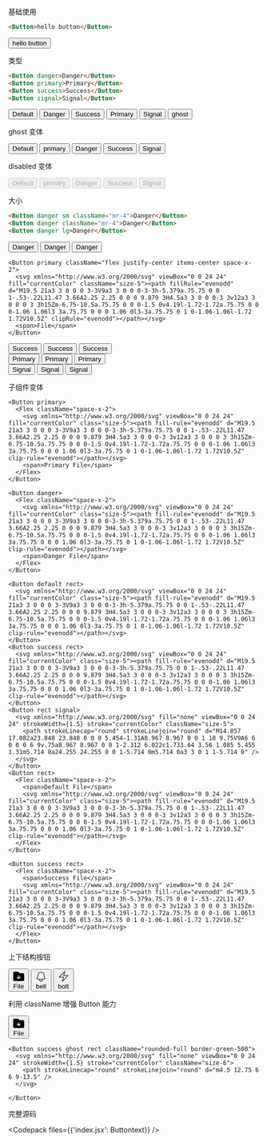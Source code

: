 
基础使用

```html
<Button>hello button</Button>
```

<div>
  <Button>hello button</Button>
</div>

类型

```html
<Button danger>Danger</Button>
<Button primary>Primary</Button>
<Button success>Success</Button>
<Button signal>Signal</Button>
```

<Cardruntime>
  <div className="mt-4 flex justify-around">
    <Button>Default</Button>
    <Button danger>Danger</Button>
    <Button success>Success</Button>
    <Button primary>Primary</Button>
    <Button signal>Signal</Button>
    <Button ghost>ghost</Button>
  </div>
</Cardruntime>

ghost 变体

<Cardruntime>
  <div className="mt-4 flex justify-around">
    <Button ghost>Default</Button>
    <Button ghost primary>primary</Button>
    <Button ghost danger>Danger</Button>
    <Button ghost success>Success</Button>
    <Button ghost signal>Signal</Button>
  </div>
</Cardruntime>

disabled 变体

<Cardruntime>
  <div className="mt-4 flex justify-around">
    <Button ghost disabled>Default</Button>
    <Button ghost disabled primary>primary</Button>
    <Button ghost disabled danger>Danger</Button>
    <Button ghost disabled success>Success</Button>
    <Button ghost disabled signal>Signal</Button>
  </div>
</Cardruntime>

大小

```html
<Button danger sm className="mr-4">Danger</Button>
<Button danger className="mr-4">Danger</Button>
<Button danger lg>Danger</Button>
```

<Cardruntime>
  <div className="mt-4">
    <Button danger sm className="mr-4">Danger</Button>
    <Button danger className="mr-4">Danger</Button>
    <Button danger lg>Danger</Button>

    <Button primary className="flex justify-center items-center space-x-2">
      <svg xmlns="http://www.w3.org/2000/svg" viewBox="0 0 24 24" fill="currentColor" className="size-5"><path fillRule="evenodd" d="M19.5 21a3 3 0 0 0 3-3V9a3 3 0 0 0-3-3h-5.379a.75.75 0 0 1-.53-.22L11.47 3.66A2.25 2.25 0 0 0 9.879 3H4.5a3 3 0 0 0-3 3v12a3 3 0 0 0 3 3h15Zm-6.75-10.5a.75.75 0 0 0-1.5 0v4.19l-1.72-1.72a.75.75 0 0 0-1.06 1.06l3 3a.75.75 0 0 0 1.06 0l3-3a.75.75 0 1 0-1.06-1.06l-1.72 1.72V10.5Z" clipRule="evenodd"></path></svg>
      <span>File</span>
    </Button>
  </div>
  <div className="mt-4">
    <Button success lg className="mr-4">Success</Button>
    <Button success className="mr-4">Success</Button>
    <Button success sm>Success</Button>
  </div>
  <div className="mt-4">
    <Button primary sm className="mr-4">Primary</Button>
    <Button primary className="mr-4">Primary</Button>
    <Button primary lg>Primary</Button>
  </div>
  <div className="mt-4">
    <Button signal lg className="mr-4">Signal</Button>
    <Button signal className="mr-4">Signal</Button>
    <Button signal sm>Signal</Button>
  </div>
</Cardruntime>

子组件变体

<Cardruntime>
  <div className="mt-4 flex items-center justify-around">

    <Button primary>
      <Flex className="space-x-2">
        <svg xmlns="http://www.w3.org/2000/svg" viewBox="0 0 24 24" fill="currentColor" class="size-5"><path fill-rule="evenodd" d="M19.5 21a3 3 0 0 0 3-3V9a3 3 0 0 0-3-3h-5.379a.75.75 0 0 1-.53-.22L11.47 3.66A2.25 2.25 0 0 0 9.879 3H4.5a3 3 0 0 0-3 3v12a3 3 0 0 0 3 3h15Zm-6.75-10.5a.75.75 0 0 0-1.5 0v4.19l-1.72-1.72a.75.75 0 0 0-1.06 1.06l3 3a.75.75 0 0 0 1.06 0l3-3a.75.75 0 1 0-1.06-1.06l-1.72 1.72V10.5Z" clip-rule="evenodd"></path></svg>
        <span>Primary File</span>
      </Flex>
    </Button>

    <Button danger>
      <Flex className="space-x-2">
        <svg xmlns="http://www.w3.org/2000/svg" viewBox="0 0 24 24" fill="currentColor" class="size-5"><path fill-rule="evenodd" d="M19.5 21a3 3 0 0 0 3-3V9a3 3 0 0 0-3-3h-5.379a.75.75 0 0 1-.53-.22L11.47 3.66A2.25 2.25 0 0 0 9.879 3H4.5a3 3 0 0 0-3 3v12a3 3 0 0 0 3 3h15Zm-6.75-10.5a.75.75 0 0 0-1.5 0v4.19l-1.72-1.72a.75.75 0 0 0-1.06 1.06l3 3a.75.75 0 0 0 1.06 0l3-3a.75.75 0 1 0-1.06-1.06l-1.72 1.72V10.5Z" clip-rule="evenodd"></path></svg>
        <span>Danger File</span>
      </Flex>
    </Button>

    <Button default rect>
      <svg xmlns="http://www.w3.org/2000/svg" viewBox="0 0 24 24" fill="currentColor" class="size-5"><path fill-rule="evenodd" d="M19.5 21a3 3 0 0 0 3-3V9a3 3 0 0 0-3-3h-5.379a.75.75 0 0 1-.53-.22L11.47 3.66A2.25 2.25 0 0 0 9.879 3H4.5a3 3 0 0 0-3 3v12a3 3 0 0 0 3 3h15Zm-6.75-10.5a.75.75 0 0 0-1.5 0v4.19l-1.72-1.72a.75.75 0 0 0-1.06 1.06l3 3a.75.75 0 0 0 1.06 0l3-3a.75.75 0 1 0-1.06-1.06l-1.72 1.72V10.5Z" clip-rule="evenodd"></path></svg>
    </Button>
    <Button success rect>
      <svg xmlns="http://www.w3.org/2000/svg" viewBox="0 0 24 24" fill="currentColor" class="size-5"><path fill-rule="evenodd" d="M19.5 21a3 3 0 0 0 3-3V9a3 3 0 0 0-3-3h-5.379a.75.75 0 0 1-.53-.22L11.47 3.66A2.25 2.25 0 0 0 9.879 3H4.5a3 3 0 0 0-3 3v12a3 3 0 0 0 3 3h15Zm-6.75-10.5a.75.75 0 0 0-1.5 0v4.19l-1.72-1.72a.75.75 0 0 0-1.06 1.06l3 3a.75.75 0 0 0 1.06 0l3-3a.75.75 0 1 0-1.06-1.06l-1.72 1.72V10.5Z" clip-rule="evenodd"></path></svg>
    </Button>
    <Button rect signal>
      <svg xmlns="http://www.w3.org/2000/svg" fill="none" viewBox="0 0 24 24" strokeWidth={1.5} stroke="currentColor" className="size-5">
        <path strokeLinecap="round" strokeLinejoin="round" d="M14.857 17.082a23.848 23.848 0 0 0 5.454-1.31A8.967 8.967 0 0 1 18 9.75V9A6 6 0 0 0 6 9v.75a8.967 8.967 0 0 1-2.312 6.022c1.733.64 3.56 1.085 5.455 1.31m5.714 0a24.255 24.255 0 0 1-5.714 0m5.714 0a3 3 0 1 1-5.714 0" />
      </svg>
    </Button>
    <Button rect>
      <Flex className="space-x-2">
        <span>Default File</span>
        <svg xmlns="http://www.w3.org/2000/svg" viewBox="0 0 24 24" fill="currentColor" class="size-5"><path fill-rule="evenodd" d="M19.5 21a3 3 0 0 0 3-3V9a3 3 0 0 0-3-3h-5.379a.75.75 0 0 1-.53-.22L11.47 3.66A2.25 2.25 0 0 0 9.879 3H4.5a3 3 0 0 0-3 3v12a3 3 0 0 0 3 3h15Zm-6.75-10.5a.75.75 0 0 0-1.5 0v4.19l-1.72-1.72a.75.75 0 0 0-1.06 1.06l3 3a.75.75 0 0 0 1.06 0l3-3a.75.75 0 1 0-1.06-1.06l-1.72 1.72V10.5Z" clip-rule="evenodd"></path></svg>
      </Flex>
    </Button>

    <Button success rect>
      <Flex className="space-x-2">
        <span>Success File</span>
        <svg xmlns="http://www.w3.org/2000/svg" viewBox="0 0 24 24" fill="currentColor" class="size-5"><path fill-rule="evenodd" d="M19.5 21a3 3 0 0 0 3-3V9a3 3 0 0 0-3-3h-5.379a.75.75 0 0 1-.53-.22L11.47 3.66A2.25 2.25 0 0 0 9.879 3H4.5a3 3 0 0 0-3 3v12a3 3 0 0 0 3 3h15Zm-6.75-10.5a.75.75 0 0 0-1.5 0v4.19l-1.72-1.72a.75.75 0 0 0-1.06 1.06l3 3a.75.75 0 0 0 1.06 0l3-3a.75.75 0 1 0-1.06-1.06l-1.72 1.72V10.5Z" clip-rule="evenodd"></path></svg>
      </Flex>
    </Button>
  </div>
</Cardruntime>

上下结构按钮

<Cardruntime>
  <Button success ghost>
    <Flex col className="space-y-2">
      <svg xmlns="http://www.w3.org/2000/svg" viewBox="0 0 24 24" fill="currentColor" class="size-5"><path fill-rule="evenodd" d="M19.5 21a3 3 0 0 0 3-3V9a3 3 0 0 0-3-3h-5.379a.75.75 0 0 1-.53-.22L11.47 3.66A2.25 2.25 0 0 0 9.879 3H4.5a3 3 0 0 0-3 3v12a3 3 0 0 0 3 3h15Zm-6.75-10.5a.75.75 0 0 0-1.5 0v4.19l-1.72-1.72a.75.75 0 0 0-1.06 1.06l3 3a.75.75 0 0 0 1.06 0l3-3a.75.75 0 1 0-1.06-1.06l-1.72 1.72V10.5Z" clip-rule="evenodd"></path></svg>
      <span>File</span>
    </Flex>
  </Button>

  <Button signal ghost>
    <Flex col className="space-y-2">
      <svg xmlns="http://www.w3.org/2000/svg" fill="none" viewBox="0 0 24 24" strokeWidth={1.5} stroke="currentColor" className="size-5">
        <path strokeLinecap="round" strokeLinejoin="round" d="M14.857 17.082a23.848 23.848 0 0 0 5.454-1.31A8.967 8.967 0 0 1 18 9.75V9A6 6 0 0 0 6 9v.75a8.967 8.967 0 0 1-2.312 6.022c1.733.64 3.56 1.085 5.455 1.31m5.714 0a24.255 24.255 0 0 1-5.714 0m5.714 0a3 3 0 1 1-5.714 0" />
      </svg>
      <span>bell</span>
    </Flex>
  </Button>

  <Button primary ghost>
    <Flex col className="space-y-2">
      <svg xmlns="http://www.w3.org/2000/svg" fill="none" viewBox="0 0 24 24" strokeWidth={1.5} stroke="currentColor" className="size-6">
        <path strokeLinecap="round" strokeLinejoin="round" d="m3.75 13.5 10.5-11.25L12 10.5h8.25L9.75 21.75 12 13.5H3.75Z" />
      </svg>
      <span>bolt</span>
    </Flex>
  </Button>
</Cardruntime>

利用 className 增强 Button 能力

<Cardruntime>
  <Flex className="space-x-2">
    <Button primary ghost className="border-blue-500">
      <Flex col className="space-y-2">
        <svg xmlns="http://www.w3.org/2000/svg" viewBox="0 0 24 24" fill="currentColor" class="size-5"><path fill-rule="evenodd" d="M19.5 21a3 3 0 0 0 3-3V9a3 3 0 0 0-3-3h-5.379a.75.75 0 0 1-.53-.22L11.47 3.66A2.25 2.25 0 0 0 9.879 3H4.5a3 3 0 0 0-3 3v12a3 3 0 0 0 3 3h15Zm-6.75-10.5a.75.75 0 0 0-1.5 0v4.19l-1.72-1.72a.75.75 0 0 0-1.06 1.06l3 3a.75.75 0 0 0 1.06 0l3-3a.75.75 0 1 0-1.06-1.06l-1.72 1.72V10.5Z" clip-rule="evenodd"></path></svg>
        <span>File</span>
      </Flex>
    </Button>

    <Button success ghost rect className="rounded-full border-green-500">
      <svg xmlns="http://www.w3.org/2000/svg" fill="none" viewBox="0 0 24 24" strokeWidth={1.5} stroke="currentColor" className="size-6">
        <path strokeLinecap="round" strokeLinejoin="round" d="m4.5 12.75 6 6 9-13.5" />
      </svg>

    </Button>
  </Flex>

</Cardruntime>

完整源码


<Codepack files={{'index.jsx': Buttontext}} />
